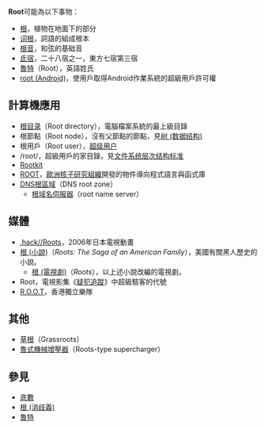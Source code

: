'''Root'''可能為以下事物：

*[[根|根]]，植物在地面下的部分
*[[词根|词根]]，詞語的組成根本
*[[根音|根音]]，和弦的基础音
*[[氐宿|氐宿]]，二十八宿之一，東方七宿第三宿
*[[魯特|魯特]]（Root），英語姓氏
*[[root_(Android)|root (Android)]]，使用戶取得Android作業系統的超級用戶許可權

== 計算機應用 ==
*[[根目录|根目录]]（Root directory），電腦檔案系統的最上級目錄
*根節點（Root node），沒有父節點的節點，見[[树_(数据结构)|树 (数据结构)]]
*根用戶（Root user），[[超级用户|超级用户]]
*/root/，超級用戶的家目錄，見[[文件系统层次结构标准|文件系统层次结构标准]]
*[[Rootkit|Rootkit]]
*[[ROOT|ROOT]]，[[歐洲核子研究組織|歐洲核子研究組織]]開發的物件導向程式語言與函式庫
*[[DNS根區域|DNS根區域]]（DNS root zone）
**[[根域名伺服器|根域名伺服器]]（root name server）

== 媒體 ==
*[[.hack/Roots|.hack//Roots]]，2006年日本電視動畫
* [[根_(小說)|根 (小說)]]（''Roots: The Saga of an American Family''），美國有關黑人歷史的小說。
**[[根_(電視劇)|根 (電視劇)]]（''Roots''），以上述小說改編的電視劇。
*Root，電視影集《[[疑犯追蹤|疑犯追蹤]]》中超級駭客的代號
*[[R.O.O.T|R.O.O.T]]，香港獨立樂隊

== 其他 ==
*[[草根|草根]]（Grassroots）
*[[魯式機械增壓器|魯式機械增壓器]]（Roots-type supercharger）

==參見==
{{wiktionary|root|魯特}}
*[[底數|底數]]
*[[根_(消歧義)|根 (消歧義)]]
*[[魯特|魯特]]

{{disambig|cat=非中文名称消歧义}}